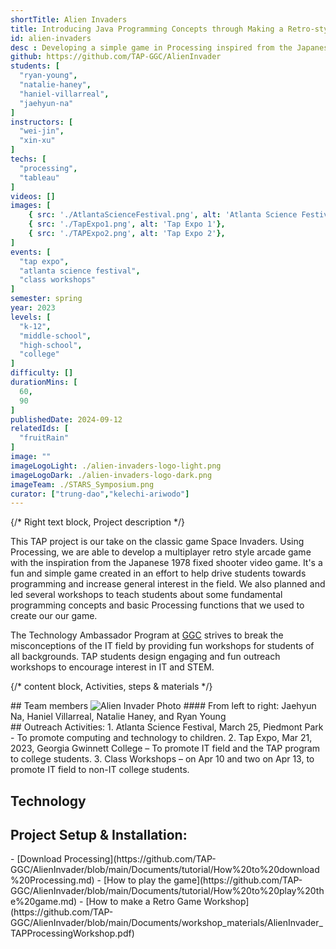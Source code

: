 ```yaml
---
shortTitle: Alien Invaders
title: Introducing Java Programming Concepts through Making a Retro-style Game
id: alien-invaders
desc : Developing a simple game in Processing inspired from the Japanese 1978 fixed shooter video game while learning the fundamental programming concepts in Java such as loops, if else statements, and object-oriented programming that could also be applied to other languages.
github: https://github.com/TAP-GGC/AlienInvader
students: [
  "ryan-young",
  "natalie-haney",
  "haniel-villarreal",
  "jaehyun-na"
]
instructors: [
  "wei-jin",
  "xin-xu"
] 
techs: [
  "processing",
  "tableau"
]
videos: []
images: [
    { src: './AtlantaScienceFestival.png', alt: 'Atlanta Science Festival'},
    { src: './TapExpo1.png', alt: 'Tap Expo 1'},
    { src: './TAPExpo2.png', alt: 'Tap Expo 2'},
]
events: [
  "tap expo",
  "atlanta science festival",
  "class workshops"
]
semester: spring
year: 2023
levels: [
  "k-12",
  "middle-school",
  "high-school",
  "college"
] 
difficulty: [] 
durationMins: [
  60,
  90
]
publishedDate: 2024-09-12
relatedIds: [
  "fruitRain"
]
image: ""
imageLogoLight: ./alien-invaders-logo-light.png
imageLogoDark: ./alien-invaders-logo-dark.png
imageTeam: ./STARS_Symposium.png
curator: ["trung-dao","kelechi-ariwodo"]
---
```



{/* Right text block, Project description */}

This TAP project is our take on the classic game Space Invaders. Using Processing, we are able to develop a multiplayer retro style arcade game with the inspiration from the Japanese 1978 fixed shooter video game. It's a fun and simple game created in an effort to help drive students towards programming and increase general interest in the field. We also planned and led several workshops to teach students about some fundamental programming concepts and basic Processing functions that we used to create our our game.

The Technology Ambassador Program at [GGC](http://www.ggc.edu/tap) strives to break the misconceptions of the IT field by providing fun workshops for students of all backgrounds. TAP students design engaging and fun outreach workshops to encourage interest in IT and STEM.

{/* content block, Activities, steps & materials */}

<div class="prj-txt">
## Team members
<Image src={groupPhoto} alt="Alien Invader Photo" />
#### From left to right: Jaehyun Na, Haniel Villarreal, Natalie Haney, and Ryan Young
<br />
</div>

<div class="prj-list">
## Outreach Activities:
1. Atlanta Science Festival, March 25, Piedmont Park - To promote computing and technology to children.
2. Tap Expo, Mar 21, 2023, Georgia Gwinnett College – To promote IT field and the TAP program to college students.
3. Class Workshops – on Apr 10 and two on Apr 13, to promote IT field to non-IT college students.
</div>

## Technology
<div class='gallery-list'>
<Logo src= {tableau.src} alt="Tableau Logo" link="https://www.tableau.com/" />
<Logo src= {Processing.src} alt="Processing Logo" link="https://processing.org/"/>
</div>

## Project Setup & Installation:
<div class="prj-list">
- [Download Processing](https://github.com/TAP-GGC/AlienInvader/blob/main/Documents/tutorial/How%20to%20download%20Processing.md)
- [How to play the game](https://github.com/TAP-GGC/AlienInvader/blob/main/Documents/tutorial/How%20to%20play%20the%20game.md)
- [How to make a Retro Game Workshop](https://github.com/TAP-GGC/AlienInvader/blob/main/Documents/workshop_materials/AlienInvader_TAPProcessingWorkshop.pdf)

</div>
